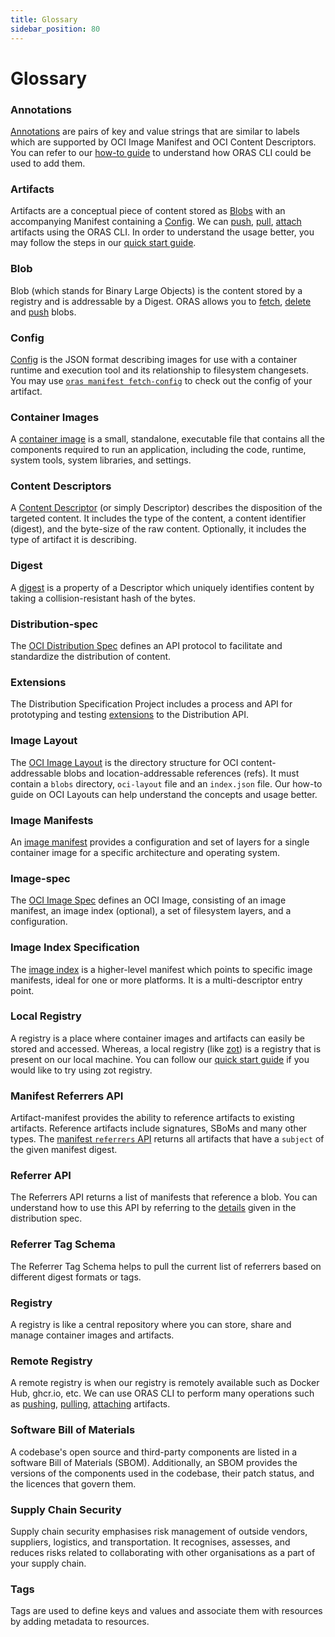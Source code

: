 ```yaml
---
title: Glossary
sidebar_position: 80
---
```


# Glossary

### Annotations

[Annotations](https://github.com/opencontainers/image-spec/blob/main/annotations.md) are pairs of key and value strings that are similar to labels which are supported by OCI Image Manifest and OCI Content Descriptors. You can refer to our [how-to guide](./how_to_guides/manifest_annotations.mdx) to understand how ORAS CLI could be used to add them.

### Artifacts

Artifacts are a conceptual piece of content stored as [Blobs](#blob) with an accompanying Manifest containing a [Config](#config). We can [push](./commands/oras_push.mdx), [pull](./commands/oras_pull.mdx), [attach](./commands/oras_attach.mdx) artifacts using the ORAS CLI. In order to understand the usage better, you may follow the steps in our [quick start guide](./quickstart.mdx).

### Blob

Blob (which stands for Binary Large Objects) is the content stored by a registry and is addressable by a Digest. ORAS allows you to [fetch](./commands/oras_blob_fetch.mdx), [delete](./commands/oras_blob_delete.mdx) and [push](./commands/oras_blob_push.mdx) blobs.

### Config

[Config](https://github.com/opencontainers/image-spec/blob/main/config.md) is the JSON format describing images for use with a container runtime and execution tool and its relationship to filesystem changesets. You may use [`oras manifest fetch-config`](./commands/oras_manifest_fetch-config.mdx) to check out the config of your artifact.

### Container Images

A [container image](https://www.docker.com/resources/what-container/#:~:text=A%20Docker%20container%20image%20is,tools%2C%20system%20libraries%20and%20settings.) is a small, standalone, executable file that contains all the components required to run an application, including the code, runtime, system tools, system libraries, and settings.

### Content Descriptors

A [Content Descriptor](https://github.com/opencontainers/image-spec/blob/main/descriptor.md) (or simply Descriptor) describes the disposition of the targeted content. It includes the type of the content, a content identifier (digest), and the byte-size of the raw content. Optionally, it includes the type of artifact it is describing.

### Digest

A [digest](https://github.com/opencontainers/image-spec/blob/main/descriptor.md#digests) is a property of a Descriptor which uniquely identifies content by taking a collision-resistant hash of the bytes.

### Distribution-spec

The [OCI Distribution Spec](https://github.com/opencontainers/distribution-spec/blob/main/spec.md) defines an API protocol to facilitate and standardize the distribution of content.

### Extensions

The Distribution Specification Project includes a process and API for prototyping and testing [extensions](https://github.com/opencontainers/distribution-spec/blob/main/extensions/README.md) to the Distribution API.

### Image Layout

The [OCI Image Layout](https://github.com/opencontainers/image-spec/blob/main/image-layout.md) is the directory structure for OCI content-addressable blobs and location-addressable references (refs). It must contain a `blobs` directory, `oci-layout` file and an `index.json` file. Our how-to guide on OCI Layouts can help understand the concepts and usage better.

### Image Manifests

An [image manifest](https://github.com/opencontainers/image-spec/blob/main/manifest.md#image-manifest) provides a configuration and set of layers for a single container image for a specific architecture and operating system.

### Image-spec

The [OCI Image Spec](https://github.com/opencontainers/image-spec/blob/main/spec.md) defines an OCI Image, consisting of an image manifest, an image index (optional), a set of filesystem layers, and a configuration.

### Image Index Specification

The [image index](https://github.com/opencontainers/image-spec/blob/main/image-index.md) is a higher-level manifest which points to specific image manifests, ideal for one or more platforms. It is a multi-descriptor entry point.

### Local Registry

A registry is a place where container images and artifacts can easily be stored and accessed. Whereas, a local registry (like [zot](https://zotregistry.io/)) is a registry that is present on our local machine. You can follow our [quick start guide](./quickstart.mdx) if you would like to try using zot registry.

### Manifest Referrers API

Artifact-manifest provides the ability to reference artifacts to existing artifacts. Reference artifacts include signatures, SBoMs and many other types. The [manifest `referrers` API](https://github.com/oras-project/artifacts-spec/blob/main/manifest-referrers-api.md) returns all artifacts that have a `subject` of the given manifest digest.

### Referrer API

The Referrers API returns a list of manifests that reference a blob. You can understand how to use this API by referring to the [details](https://github.com/opencontainers/distribution-spec/blob/main/spec.md#listing-referrers) given in the distribution spec. 

### Referrer Tag Schema

The Referrer Tag Schema helps to pull the current list of referrers based on different digest formats or tags.

### Registry

A registry is like a central repository where you can store, share and manage container images and artifacts.

### Remote Registry

A remote registry is when our registry is remotely available such as Docker Hub, ghcr.io, etc. We can use ORAS CLI to perform many operations such as [pushing](./commands/oras_push.mdx), [pulling](./commands/oras_pull.mdx), [attaching](./commands/oras_attach.mdx) artifacts.

### Software Bill of Materials

A codebase's open source and third-party components are listed in a software Bill of Materials (SBOM). Additionally, an SBOM provides the versions of the components used in the codebase, their patch status, and the licences that govern them. 

### Supply Chain Security

Supply chain security emphasises risk management of outside vendors, suppliers, logistics, and transportation. It recognises, assesses, and reduces risks related to collaborating with other organisations as a part of your supply chain.

### Tags

Tags are used to define keys and values and associate them with resources by adding metadata to resources.